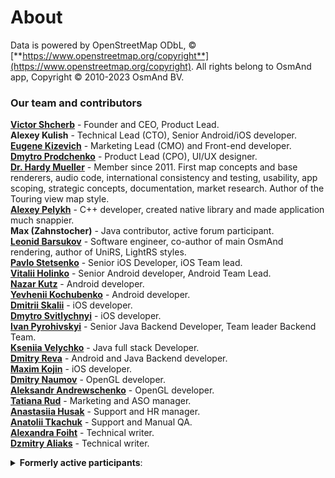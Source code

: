 # About
Data is powered by OpenStreetMap ODbL, &#169; [**https://www.openstreetmap.org/copyright**](https://www.openstreetmap.org/copyright).
All rights belong to OsmAnd app, Copyright &#169; 2010-2023 OsmAnd BV.

### Our team and contributors
[**Victor Shcherb**](https://github.com/vshcherb) - Founder and CEO, Product Lead.  
**Alexey Kulish** - Technical Lead (CTO), Senior Android/iOS developer.  
[**Eugene Kizevich**](http://github.com/EugeneZmeuk) - Marketing Lead (CMO) and Front-end developer.  
[**Dmytro Prodchenko**](https://github.com/dmpr0) - Product Lead (CPO), UI/UX designer.  
[**Dr. Hardy Mueller**](https://github.com/sonora) - Member since 2011. First map concepts and base renderers, audio code, international consistency and testing, usability, app scoping, strategic concepts, documentation, market research. Author of the Touring view map style.  
[**Alexey Pelykh**](https://github.com/alexey-pelykh) - C++ developer, created native library and made application much snappier.  
**Max (Zahnstocher)** - Java contributor, active forum participant.  
[**Leonid Barsukov**](https://github.com/xmd5a2) - Software engineer, co-author of main OsmAnd rendering, author of UniRS, LightRS styles.  
[**Pavlo Stetsenko**](https://github.com/PaulStets) - Senior iOS Developer, iOS Team lead.  
[**Vitalii Holinko**](https://github.com/Chumva) - Senior Android developer, Android Team Lead.   
[**Nazar Kutz**](https://github.com/nazar-kutz) - Android developer.  
[**Yevhenii Kochubenko**](https://github.com/0xRe1nk0) - Android developer.   
[**Dmitrii Skalii**](https://github.com/Skalii) - iOS developer.  
[**Dmytro Svitlychnyi**](https://github.com/DmitrySvetlichny) - iOS developer.   
[**Ivan Pyrohivskyi**](https://github.com/ivanPyrohivskyi) - Senior Java Backend Developer, Team leader Backend Team.  
[**Kseniia Velychko**](https://github.com/alisa911) - Java full stack Developer.  
[**Dmitry Reva**](https://github.com/Dima-1) - Android and Java Backend developer.  
[**Maxim Kojin**](https://github.com/nnngrach) - iOS developer.    
[**Dmitry Naumov**](https://github.com/cepprice) - OpenGL developer.   
[**Aleksandr Andrewschenko**](https://github.com/Andrewschenko) - OpenGL developer.  
[**Tatiana Rud**](https://github.com/TatianaRud) - Marketing and ASO manager.  
[**Anastasiia Husak**](https://github.com/anastasiia936) - Support and HR manager.  
[**Anatolii Tkachuk**](https://github.com/Zirochkabila) - Support and Manual QA.   
[**Alexandra Foiht**](https://github.com/shurasmiling) - Technical writer.  
[**Dzmitry Aliaks**](https://github.com/DmitryAlexei) - Technical writer.  


<details><summary> <b>Formerly active participants</b>:</summary><br />
Denis (bars) - Java developer, worked mostly on new UI and usability.<br />Dusan Kazik - One of the first contributors.<br />Andre Van Atten - Project supporter, active forum participant, one of the first users.<br />Yvecai - Main contributor to Contour lines and Hillshade maps.<br />Pavol Zibrita - First contributor and developer of some utilities.<br />Harry van der Wolf - Contributor (contribute to country boundaries + configuration file + address files and else), active forum participant.<br /> <a href="https://github.com/MadWasp79">Denis Kolomiets</a> - Android and Backend developer. <br />Yurii Mazurevych - Android developer, all parts of application.<br />Alexander Sytnyk - Android developer, all parts of application.  
</details>
